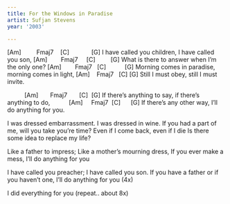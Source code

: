 ```yaml
---
title: For the Windows in Paradise
artist: Sufjan Stevens
year: '2003'

---
```


[Am]         Fmaj7    [C]             [G]
I have called you children, I have called you son,
[Am]        Fmaj7     [C]         [G]
What is there to answer when I'm the only one?
[Am]        Fmaj7   [C]           [G]
Morning comes in paradise, morning comes in light,
[Am]    Fmaj7   [C] [G]
Still I must obey, still I must invite.

          [Am]       Fmaj7       [C]  [G]
If there's anything to say, if there's anything to do,
          [Am]     Fmaj7  [C]      [G]
If there's any other way, I'll do anything for you.

I was dressed embarrassment. 
I was dressed in wine. 
If you had a part of me, will you take you're time? 
Even if I come back, even if I die 
Is there some idea to replace my life? 

Like a father to impress; 
Like a mother's mourning dress, 
If you ever make a mess, I'll do anything for you 

I have called you preacher; I have called you son. 
If you have a father or if you haven't one, 
I'll do anything for you (4x)

I did everything for you (repeat.. about 8x)
